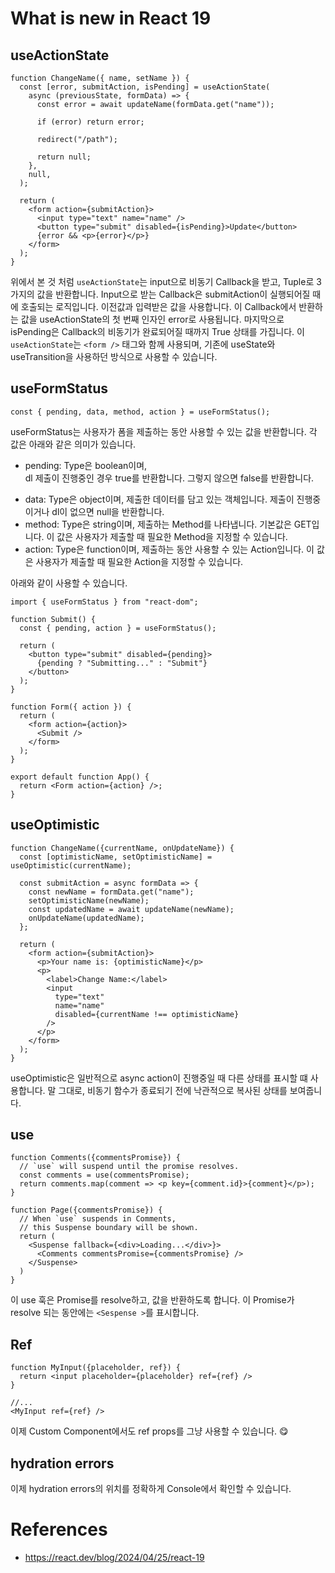 # What is new in React 19

## useActionState

```tsx
function ChangeName({ name, setName }) {
  const [error, submitAction, isPending] = useActionState(
    async (previousState, formData) => {
      const error = await updateName(formData.get("name"));

      if (error) return error; 

      redirect("/path");

      return null;
    },
    null,
  );

  return (
    <form action={submitAction}>
      <input type="text" name="name" />
      <button type="submit" disabled={isPending}>Update</button>
      {error && <p>{error}</p>}
    </form>
  );
}
```

위에서 본 것 처럼 `useActionState`는 input으로 비동기 Callback을 받고, Tuple로 3가지의 값을 반환합니다. Input으로 받는 Callback은 submitAction이 실행되어질 때에 호출되는 로직입니다. 이전값과 입력받은 값을 사용합니다. 이 Callback에서 반환하는 값을 useActionState의 첫 번째 인자인 error로 사용됩니다. 마지막으로 isPending은 Callback의 비동기가 완료되어질 때까지 True 상태를 가집니다.
이 `useActionState`는 `<form />` 태그와 함께 사용되며, 기존에 useState와 useTransition을 사용하던 방식으로 사용할 수 있습니다.

## useFormStatus

```tsx
const { pending, data, method, action } = useFormStatus();
```

useFormStatus는 사용자가 폼을 제출하는 동안 사용할 수 있는 값을 반환합니다.
각 값은 아래와 같은 의미가 있습니다. 
- pending: Type은 boolean이며, <form />dl 제출이 진행중인 경우 true를 반환합니다. 그렇지 않으면 false를 반환합니다.
- data: Type은 object이며, 제출한 데이터를 담고 있는 객체입니다. 제출이 진행중이거나 <form />dl이 없으면 null을 반환합니다.
- method: Type은 string이며, 제출하는 Method를 나타냅니다. 기본값은 GET입니다. 이 값은 사용자가 제출할 때 필요한 Method을 지정할 수 있습니다.
- action: Type은 function이며, 제출하는 동안 사용할 수 있는 Action입니다. 이 값은 사용자가 제출할 때 필요한 Action을 지정할 수 있습니다.

아래와 같이 사용할 수 있습니다.

```tsx
import { useFormStatus } from "react-dom";

function Submit() {
  const { pending, action } = useFormStatus();

  return (
    <button type="submit" disabled={pending}>
      {pending ? "Submitting..." : "Submit"}
    </button>
  );
}

function Form({ action }) {
  return (
    <form action={action}>
      <Submit />
    </form>
  );
}

export default function App() {
  return <Form action={action} />;
}

```


## useOptimistic

```tsx
function ChangeName({currentName, onUpdateName}) {
  const [optimisticName, setOptimisticName] = useOptimistic(currentName);

  const submitAction = async formData => {
    const newName = formData.get("name");
    setOptimisticName(newName);
    const updatedName = await updateName(newName);
    onUpdateName(updatedName);
  };

  return (
    <form action={submitAction}>
      <p>Your name is: {optimisticName}</p>
      <p>
        <label>Change Name:</label>
        <input
          type="text"
          name="name"
          disabled={currentName !== optimisticName}
        />
      </p>
    </form>
  );
}
```

useOptimistic은 일반적으로 async action이 진행중일 때 다른 상태를 표시할 떄 사용합니다. 말 그대로, 비동기 함수가 종료되기 전에 낙관적으로 복사된 상태를 보여줍니다.

## use

```tsx
function Comments({commentsPromise}) {
  // `use` will suspend until the promise resolves.
  const comments = use(commentsPromise);
  return comments.map(comment => <p key={comment.id}>{comment}</p>);
}

function Page({commentsPromise}) {
  // When `use` suspends in Comments,
  // this Suspense boundary will be shown.
  return (
    <Suspense fallback={<div>Loading...</div>}>
      <Comments commentsPromise={commentsPromise} />
    </Suspense>
  )
}
```

이 use 훅은 Promise를 resolve하고, 값을 반환하도록 합니다. 이 Promise가 resolve 되는 동안에는 `<Sespense >`를 표시합니다.

## Ref

```tsx
function MyInput({placeholder, ref}) {
  return <input placeholder={placeholder} ref={ref} />
}

//...
<MyInput ref={ref} />
```

이제 Custom Component에서도 ref props를 그냥 사용할 수 있습니다. 😋

## hydration errors

이제 hydration errors의 위치를 정확하게 Console에서 확인할 수 있습니다.


# References
- https://react.dev/blog/2024/04/25/react-19